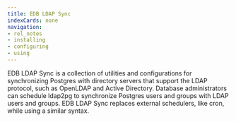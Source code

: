 ```yaml
---
title: EDB LDAP Sync 
indexCards: none
navigation:
- rel_notes
- installing
- configuring
- using
---
```


EDB LDAP Sync is a collection of utilities and configurations for synchronizing Postgres with directory servers that support the LDAP protocol, such as OpenLDAP and Active Directory. Database administrators can schedule ldap2pg to synchronize Postgres users and groups with LDAP users and groups. EDB LDAP Sync replaces external schedulers, like cron, while using a similar syntax. 
